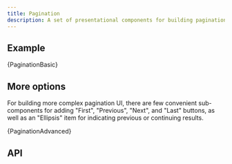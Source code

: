 ```yaml
---
title: Pagination
description: A set of presentational components for building pagination UI.
---
```



## Example

<CodeBlock language="jsx" live noInline>
  {PaginationBasic}
</CodeBlock>

## More options

For building more complex pagination UI, there are few convenient
sub-components for adding "First", "Previous", "Next", and "Last"
buttons, as well as an "Ellipsis" item for indicating
previous or continuing results.

<CodeBlock language="jsx" live>
  {PaginationAdvanced}
</CodeBlock>

## API

<PropsTable name="Pagination" />
<PropsTable name="PageItem" />
